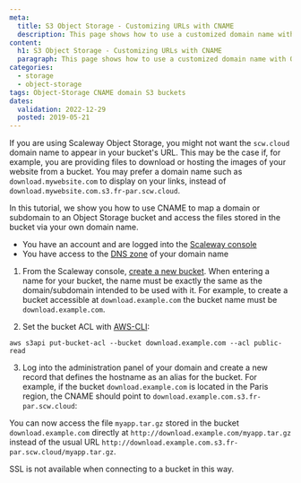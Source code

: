 ```yaml
---
meta:
  title: S3 Object Storage - Customizing URLs with CNAME
  description: This page shows how to use a customized domain name with Object Storage buckets
content:
  h1: S3 Object Storage - Customizing URLs with CNAME
  paragraph: This page shows how to use a customized domain name with Object Storage buckets
categories:
  - storage
  - object-storage
tags: Object-Storage CNAME domain S3 buckets
dates:
  validation: 2022-12-29
  posted: 2019-05-21
---
```


If you are using Scaleway Object Storage, you might not want the `scw.cloud` domain name to appear in your bucket's URL. This may be the case if, for example, you are providing files to download or hosting the images of your website from a bucket. You may prefer a domain name such as `download.mywebsite.com` to display on your links, instead of `download.mywebsite.com.s3.fr-par.scw.cloud`.

In this tutorial, we show you how to use CNAME to map a domain or subdomain to an Object Storage bucket and access the files stored in the bucket via your own domain name.

<Message type="requirement">

- You have an account and are logged into the [Scaleway console](https://console.scaleway.com)
- You have access to the [DNS zone](/network/dns-cloud/concepts/#dns-zone) of your domain name

</Message>

1. From the Scaleway console, [create a new bucket](/storage/object/how-to/create-a-bucket/). When entering a name for your bucket, the name must be exactly the same as the domain/subdomain intended to be used with it. For example, to create a bucket accessible at `download.example.com` the bucket name must be `download.example.com`.

2. Set the bucket ACL with [AWS-CLI](/storage/object/api-cli/object-storage-aws-cli/):
  ```
  aws s3api put-bucket-acl --bucket download.example.com --acl public-read
  ```

3. Log into the administration panel of your domain and create a new record that defines the hostname as an alias for the bucket. For example, if the bucket `download.example.com` is located in the Paris region, the CNAME should point to `download.example.com.s3.fr-par.scw.cloud`:

<Lightbox src="scaleway-bucket_cname.webp" alt="" />

You can now access the file `myapp.tar.gz` stored in the bucket `download.example.com` directly at `http://download.example.com/myapp.tar.gz` instead of the usual URL `http://download.example.com.s3.fr-par.scw.cloud/myapp.tar.gz`.

  <Message type="important">

  SSL is not available when connecting to a bucket in this way.

  </Message>
